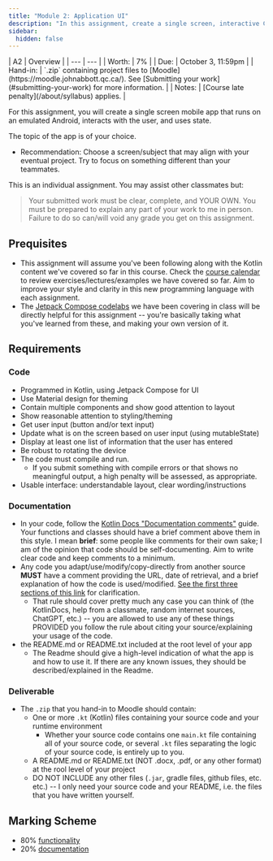 ```yaml
---
title: "Module 2: Application UI"
description: "In this assignment, create a single screen, interactive Compose application."
sidebar:
  hidden: false
---
```


<div class="first-col-header">
| A2 | Overview |
| --- | --- |
| Worth: | 7% |
| Due: | October 3, 11:59pm |
| Hand-in: | `.zip` containing project files to [Moodle](https://moodle.johnabbott.qc.ca/). See [Submitting your work](#submitting-your-work) for more information. |
| Notes: | [Course late penalty](/about/syllabus) applies. |
</div>

For this assignment, you will create a single screen mobile app that runs on an emulated Android, interacts with the user, and uses state.

The topic of the app is of your choice.
- Recommendation: Choose a screen/subject that may align with your eventual project.  Try to focus on something different than your teammates.

This is an individual assignment. You may assist other classmates but:

> Your submitted work must be clear, complete, and YOUR OWN. You must be prepared to explain any part of your work to me in person. Failure to do so can/will void any grade you get on this assignment.

## Prequisites

- This assignment will assume you've been following along with the Kotlin content we've covered so far in this course. Check the [course calendar](/5A6-F23/about/calendar) to review exercises/lectures/examples we have covered so far. Aim to improve your style and clarity in this new programming language with each assignment.
- The [Jetpack Compose codelabs](https://developer.android.com/courses/pathways/jetpack-compose-for-android-developers-1) we have been covering in class will be directly helpful for this assignment -- you're basically taking what you've learned from these, and making your own version of it.

## Requirements

### Code

  - Programmed in Kotlin, using Jetpack Compose for UI
  - Use Material design for theming
  - Contain multiple components and show good attention to layout
  - Show reasonable attention to styling/theming
  - Get user input (button and/or text input)
  - Update what is on the screen based on user input (using mutableState)
  - Display at least one list of information that the user has entered
  - Be robust to rotating the device
  - The code must compile and run.
    - If you submit something with compile errors or that shows no meaningful output, a high penalty will be assessed, as appropriate.
  - Usable interface: understandable layout, clear wording/instructions

### Documentation

  - In your code, follow the [Kotlin Docs "Documentation comments"](https://kotlinlang.org/docs/coding-conventions.html#documentation-comments) guide. Your functions and classes should have a brief comment above them in this style. I mean **brief**: some people like comments for their own sake; I am of the opinion that code should be self-documenting. Aim to write clear code and keep comments to a minimum.
  - Any code you adapt/use/modify/copy-directly from another source **MUST** have a comment providing the URL, date of retrieval, and a brief explanation of how the code is used/modified. [See the first three sections of this link](https://integrity.mit.edu/handbook/writing-code) for clarification.
    - That rule should cover pretty much any case you can think of (the KotlinDocs, help from a classmate, random internet sources, ChatGPT, etc.) -- you are allowed to use any of these things PROVIDED you follow the rule about citing your source/explaining your usage of the code.
  - the README.md or README.txt included at the root level of your app
    - The Readme should give a high-level indication of what the app is and how to use it. If there are any known issues, they should be described/explained in the Readme.

### Deliverable

- The `.zip` that you hand-in to Moodle should contain:
  - One or more `.kt` (Kotlin) files containing your source code and your runtime environment
    - Whether your source code contains one `main.kt` file containing all of your source code, or several `.kt` files separating the logic of your source code, is entirely up to you.
  - A README.md or README.txt (NOT .docx, .pdf, or any other format) at the rool level of your project
  - DO NOT INCLUDE any other files (`.jar`, gradle files, github files, etc. etc.) -- I only need your source code and your README, i.e. the files that you have written yourself.


## Marking Scheme

- 80% [functionality](#code) 
- 20% [documentation](#documentation)

